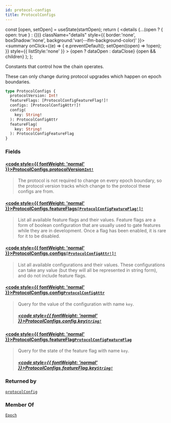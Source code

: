 ```yaml
---
id: protocol-configs
title: ProtocolConfigs
---
```









  const [open, setOpen] = useState(startOpen);
  return (
    <details {...(open ? { open: true } : {})} className="details" style={{ border:'none', boxShadow:'none', background:'var(--ifm-background-color)' }}>
      <summary
        onClick={(e) => {
          e.preventDefault();
          setOpen((open) => !open);
        }}
        style={{ listStyle:'none' }}
      >
      {open ? dataOpen : dataClose}
      </summary>
      {open && children}
    </details>
  );
};








Constants that control how the chain operates.

These can only change during protocol upgrades which happen on epoch boundaries.


```graphql
type ProtocolConfigs {
  protocolVersion: Int!
  featureFlags: [ProtocolConfigFeatureFlag!]!
  configs: [ProtocolConfigAttr!]!
  config(
    key: String!
  ): ProtocolConfigAttr
  featureFlag(
    key: String!
  ): ProtocolConfigFeatureFlag
}
```




### Fields

#### [<code style={{ fontWeight: 'normal' }}>ProtocolConfigs.<b>protocolVersion</b></code>](#)<Bullet />[`Int!`](/references/sui-api/sui-graphql/reference/scalars/int) <Badge class="badge badge--secondary" text="non-null"/> <Badge class="badge badge--secondary" text="scalar"/> 
> 
> 
> The protocol is not required to change on every epoch boundary, so the protocol version
> tracks which change to the protocol these configs are from.
> 

#### [<code style={{ fontWeight: 'normal' }}>ProtocolConfigs.<b>featureFlags</b></code>](#)<Bullet />[`[ProtocolConfigFeatureFlag!]!`](/references/sui-api/sui-graphql/reference/objects/protocol-config-feature-flag) <Badge class="badge badge--secondary" text="non-null"/> <Badge class="badge badge--secondary" text="object"/> 
> 
> 
> List all available feature flags and their values.  Feature flags are a form of boolean
> configuration that are usually used to gate features while they are in development.  Once a
> flag has been enabled, it is rare for it to be disabled.
> 

#### [<code style={{ fontWeight: 'normal' }}>ProtocolConfigs.<b>configs</b></code>](#)<Bullet />[`[ProtocolConfigAttr!]!`](/references/sui-api/sui-graphql/reference/objects/protocol-config-attr) <Badge class="badge badge--secondary" text="non-null"/> <Badge class="badge badge--secondary" text="object"/> 
> 
> 
> List all available configurations and their values.  These configurations can take any value
> (but they will all be represented in string form), and do not include feature flags.
> 

#### [<code style={{ fontWeight: 'normal' }}>ProtocolConfigs.<b>config</b></code>](#)<Bullet />[`ProtocolConfigAttr`](/references/sui-api/sui-graphql/reference/objects/protocol-config-attr) <Badge class="badge badge--secondary" text="object"/> 
> 
> 
> Query for the value of the configuration with name `key`.
> ##### [<code style={{ fontWeight: 'normal' }}>ProtocolConfigs.config.<b>key</b></code>](#)<Bullet />[`String!`](/references/sui-api/sui-graphql/reference/scalars/string) <Badge class="badge badge--secondary" text="non-null"/> <Badge class="badge badge--secondary" text="scalar"/> 
> 
> 
> 
> 

#### [<code style={{ fontWeight: 'normal' }}>ProtocolConfigs.<b>featureFlag</b></code>](#)<Bullet />[`ProtocolConfigFeatureFlag`](/references/sui-api/sui-graphql/reference/objects/protocol-config-feature-flag) <Badge class="badge badge--secondary" text="object"/> 
> 
> 
> Query for the state of the feature flag with name `key`.
> ##### [<code style={{ fontWeight: 'normal' }}>ProtocolConfigs.featureFlag.<b>key</b></code>](#)<Bullet />[`String!`](/references/sui-api/sui-graphql/reference/scalars/string) <Badge class="badge badge--secondary" text="non-null"/> <Badge class="badge badge--secondary" text="scalar"/> 
> 
> 
> 
> 



### Returned by

[`protocolConfig`](/references/sui-api/sui-graphql/reference/queries/protocol-config)  <Badge class="badge badge--secondary" text="query"/>

### Member Of

[`Epoch`](/references/sui-api/sui-graphql/reference/objects/epoch)  <Badge class="badge badge--secondary" text="object"/>

